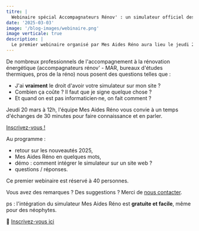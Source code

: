 ```yaml
---
titre: |
  Webinaire spécial Accompagnateurs Rénov' : un simulateur officiel des aides à la rénovation sur votre site
date: '2025-03-03'
image: '/blog-images/webinaire.png'
image verticale: true
description: |
  Le premier webinaire organisé par Mes Aides Réno aura lieu le jeudi 20 mars à 12h. Au programme : les nouveautés 2025, intégrer le simulateur Mes Aides Réno sur votre site en 3 minutes, questions/réponses... Un d'échanges dédié aux MAR et accompagnateurs à la rénovation énergétique.
---
```


De nombreux professionnels de l'accompagnement à la rénovation énergétique (accompagnateurs rénov' - MAR, bureaux d'études thermiques, pros de la réno) nous posent des questions telles que :

- J'ai **vraiment** le droit d'avoir votre simulateur sur mon site ?
- Combien ça coûte ? Il faut que je signe quelque chose ?
- Et quand on est pas informaticien·ne, on fait comment ?

Jeudi 20 mars à 12h, l'équipe Mes Aides Réno vous convie à un temps d'échanges de 30 minutes pour faire connaissance et en parler.

[Inscrivez-vous !](https://f873cbf7.sibforms.com/serve/MUIFAN5vq04uBlgUAKoiJvTptFnSy6qjg8x8vff5ogULG6W0Nj9y_bwu1_txVwuJ92b03Sk-MV5-UErXYhpcWkyINkZwKfXwa7vSMLxiCblzO0xXqgNo5-f9qraenwGwIT3LGQhFiPqgFngR1qUJcJjTcD_6-8qnLBZ6QgVfei_ZzktV67Sogh-BTl2G0tSxTaq98-6TkW8nB54M)

Au programme :

- retour sur les nouveautés 2025,
- Mes Aides Réno en quelques mots,
- démo : comment intégrer le simulateur sur un site web ?
- questions / réponses.

Ce premier webinaire est réservé à 40 personnes.

Vous avez des remarques ? Des suggestions ? Merci de [nous contacter](/contact).

ps : l'intégration du simulateur Mes Aides Réno est **gratuite et facile**, même pour des néophytes.

🎫 [Inscrivez-vous ici](https://f873cbf7.sibforms.com/serve/MUIFAN5vq04uBlgUAKoiJvTptFnSy6qjg8x8vff5ogULG6W0Nj9y_bwu1_txVwuJ92b03Sk-MV5-UErXYhpcWkyINkZwKfXwa7vSMLxiCblzO0xXqgNo5-f9qraenwGwIT3LGQhFiPqgFngR1qUJcJjTcD_6-8qnLBZ6QgVfei_ZzktV67Sogh-BTl2G0tSxTaq98-6TkW8nB54M)
